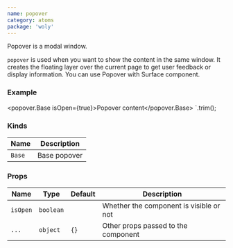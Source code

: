```yaml
---
name: popover
category: atoms
package: 'woly'
---
```



Popover is a modal window.

`popover` is used when you want to show the content in the same window. It creates the floating layer over the current page to get user feedback or display information. You can use Popover with Surface component.

### Example

<PopoverExample />

  <popover.Base isOpen={true}>Popover content</popover.Base>
`.trim();

<HighlightCode code={Example} />

### Kinds

| Name   | Description  |
| ------ | ------------ |
| `Base` | Base popover |

### Props

| Name     | Type      | Default | Description                             |
| -------- | --------- | ------- | --------------------------------------- |
| `isOpen` | `boolean` |         | Whether the component is visible or not |
| `...`    | `object`  | `{}`    | Other props passed to the component     |
